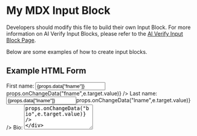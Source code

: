 # My MDX Input Block

Developers should modify this file to build their own Input Block. For more information on AI Verify Input Blocks, please refer to the [AI Verify Input Block Page](https://gitlab.com/imda_dsl/t2po/ai-verify/ai-verify-portal/ai-verify-plugin/-/blob/main/docs/InputBlock.md).

Below are some examples of how to create input blocks.

## Example HTML Form

<div style={{ display:"flex", flexDirection:"column", marginBottom:"10px" }}>
  <label htmlFor="fname">First name:</label>
  <input type="text" id="fname" value={props.data["fname"]} onChange={(e)=>props.onChangeData("fname",e.target.value)} />
  <label htmlFor="lname">Last name:</label>
  <input type="text" id="lname" value={props.data["lname"]} onChange={(e)=>props.onChangeData("lname",e.target.value)} />
  <label htmlFor="bio">Bio:</label>
  <textarea rows="4" style={{ width:"100%", resize:"none" }} value={props.data["bio"]} onChange={(e)=>props.onChangeData("bio",e.target.value)} />
</div>

## Example use of Decision Tree Component

The [AI Verify Shared Library DecisionTree](https://gitlab.com/imda_dsl/t2po/ai-verify/ai-verify-portal/aiverify-shared-library/-/tree/main/packages/graph) allows user to build their own decision tree.

You can find an example of Decision Tree Input Block from the [Widgets for Fairness Metrics Toolbox](https://gitlab.com/imda_dsl/t2po/ai-verify/ai-verify-stock-plugins/aiverify.stock.fairness-metrics-toolbox-widgets) plugin.
An example use of the **DecisionTree** component can be found in the implementation for the [AI Verify Fairness Tree](https://gitlab.com/imda_dsl/t2po/ai-verify/ai-verify-stock-plugins/aiverify.stock.fairness-metrics-toolbox-widgets/-/blob/main/inputs/fairness-tree.mdx) is found under the *inputs* folder.

